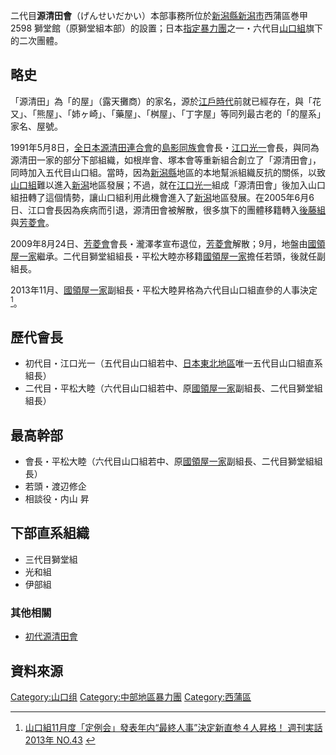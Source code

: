 {{Infobox settlement
| pushpin_map  = Japan 
| latd=37.758779 | latNS= N
| longd=138.887765 | longEW= E
}}

二代目'''源清田會'''（げんせいだかい）本部事務所位於[[新潟縣|新潟縣]][[新潟市|新潟市]]西蒲區巻甲2598 獅堂館（原獅堂組本部）的設置；日本[[指定暴力團|指定暴力團]]之一・六代目[[山口組|山口組]]旗下的二次團體。

==略史==
「源清田」為「的屋」（露天攤商）的家名，源於[[江戶時代|江戶時代]]前就已經存在，與「花又」、「熊屋」、「姉ヶ崎」、「藥屋」、「桝屋」、「丁字屋」等同列最古老的「的屋系」家名、屋號。

1991年5月8日，[[全日本源清田連合會|全日本源清田連合會]]的[[島影同族會|島影同族會]]會長・[[江口光一|江口光一]]會長，與同為源清田一家的部分下部組織，如根岸會、塚本會等重新組合創立了「源清田會」，同時加入五代目山口組。當時，因為[[新潟縣|新潟縣]]地區的本地幫派組織反抗的關係，以致[[山口組|山口組]]難以進入[[新潟县|新潟]]地區發展；不過，就在[[江口光一|江口光一]]組成「源清田會」後加入山口組扭轉了這個情勢，讓山口組利用此機會進入了[[新潟县|新潟]]地區發展。在2005年6月6日、江口會長因為疾病而引退，源清田會被解散，很多旗下的團體移籍轉入[[後藤組|後藤組]]與[[芳菱會|芳菱會]]。

2009年8月24日、[[芳菱會|芳菱會]]會長・瀧澤孝宣布退位，[[芳菱會|芳菱會]]解散；9月，地盤由[[國領屋一家|國領屋一家]]繼承。二代目獅堂組組長・平松大睦亦移籍[[國領屋一家|國領屋一家]]擔任若頭，後就任副組長。

2013年11月、[[國領屋一家|國領屋一家]]副組長・平松大睦昇格為六代目山口組直參的人事決定<ref>[http://www.nihonjournal.jp/web/jituwa_201343/kiji_04.html 山口組11月度「定例会」發表年内“最終人事”決定新直参４人昇格！ 週刊実話2013年 NO.43] {{webarchive|url=https://web.archive.org/web/20131102032323/http://www.nihonjournal.jp/web/jituwa_201343/kiji_04.html |date=2013-11-02 }}</ref>。

==歷代會長==
*初代目・江口光一（五代目山口組若中、[[日本|日本]][[東北地區|東北地區]]唯一五代目山口組直系組長）
*二代目・平松大睦（六代目山口組若中、原[[國領屋一家|國領屋一家]]副組長、二代目獅堂組組長）

==最高幹部==
*會長・平松大睦（六代目山口組若中、原[[國領屋一家|國領屋一家]]副組長、二代目獅堂組組長）
*若頭・渡辺修企
*相談役・内山 昇

==下部直系組織==
*三代目獅堂組
*光和組
*伊部組

===其他相關===
*[[初代源清田會|初代源清田會]]

== 資料來源 ==
{{reflist}}

{{六代目山口組}}
{{Japan-org-stub}}

{{DEFAULTSORT:Gen seida kai}}
[[Category:山口组|Category:山口组]]
[[Category:中部地區暴力團|Category:中部地區暴力團]]
[[Category:西蒲區|Category:西蒲區]]